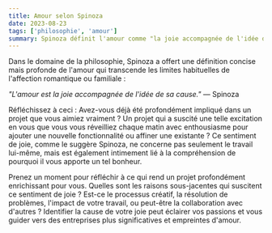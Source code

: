 ```yaml
---
title: Amour selon Spinoza
date: 2023-08-23
tags: ['philosophie', 'amour']
summary: Spinoza définit l'amour comme "la joie accompagnée de l'idée de sa cause", incitant à réfléchir sur ce qui alimente la passion dans les projets. Identifier la racine de la joie dans le travail peut conduire à des entreprises plus épanouissantes, alignées sur la vision philosophique de Spinoza sur l'amour et ses causes.
---
```


Dans le domaine de la philosophie, Spinoza a offert une définition concise mais profonde de l'amour qui transcende les limites habituelles de l'affection romantique ou familiale :

<cite>"L'amour est la joie accompagnée de l'idée de sa cause."</cite>
— Spinoza

Réfléchissez à ceci : Avez-vous déjà été profondément impliqué dans un projet que vous aimiez vraiment ? Un projet qui a suscité une telle excitation en vous que vous vous réveilliez chaque matin avec enthousiasme pour ajouter une nouvelle fonctionnalité ou affiner une existante ? Ce sentiment de joie, comme le suggère Spinoza, ne concerne pas seulement le travail lui-même, mais est également intimement lié à la compréhension de pourquoi il vous apporte un tel bonheur.

Prenez un moment pour réfléchir à ce qui rend un projet profondément enrichissant pour vous. Quelles sont les raisons sous-jacentes qui suscitent ce sentiment de joie ? Est-ce le processus créatif, la résolution de problèmes, l'impact de votre travail, ou peut-être la collaboration avec d'autres ? Identifier la cause de votre joie peut éclairer vos passions et vous guider vers des entreprises plus significatives et empreintes d'amour.
